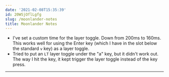 ```yaml
---
date: '2021-02-08T15:35:39'
id: 20WSjOflLgfg
slug: /moonlander-notes
title: Moonlander Notes
---
```


- I've set a custom time for the layer toggle. Down from 200ms to 160ms. This works well for using the Enter key (which I have in the slot below the standard `v` key) as a layer toggle. 
- Tried to put an `LT` layer toggle under the "a" key, but it didn't work out. The way I hit the key, it kept trigger the layer toggle instead of the key press. 


---